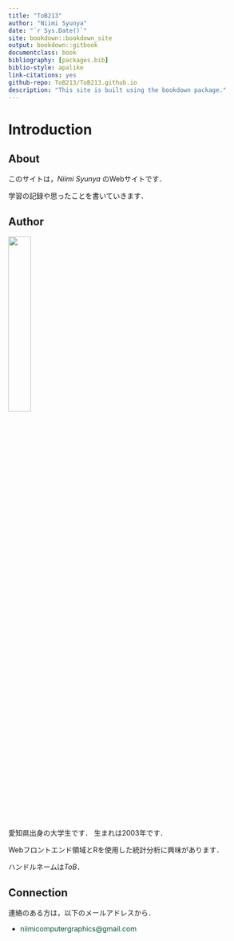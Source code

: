 ```yaml
---
title: "ToB213"
author: "Niimi Syunya"
date: "`r Sys.Date()`"
site: bookdown::bookdown_site
output: bookdown::gitbook
documentclass: book
bibliography: [packages.bib]
biblio-style: apalike
link-citations: yes
github-repo: ToB213/ToB213.github.io
description: "This site is built using the bookdown package."
---
```


# Introduction

## About

このサイトは，*Niimi Syunya* のWebサイトです．

学習の記録や思ったことを書いていきます．

## Author

![](images/icon.png){width="30%"}

愛知県出身の大学生です． 生まれは2003年です．

Webフロントエンド領域とRを使用した統計分析に興味があります．

ハンドルネームは*ToB*．

## Connection

連絡のある方は，以下のメールアドレスから．

-   [niimicomputergraphics\@gmail.com]{style="color: #00552e;"}
